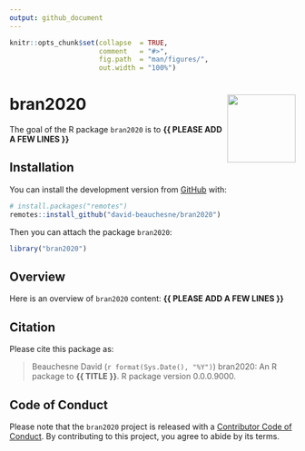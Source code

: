 ```yaml
---
output: github_document
---
```


<!-- README.md is generated from README.Rmd. Please edit that file -->


```r
knitr::opts_chunk$set(collapse  = TRUE,
                      comment   = "#>",
                      fig.path  = "man/figures/",
                      out.width = "100%")
```



bran2020 <img src="man/figures/package-sticker.png" align="right" style="float:right; height:120px;"/>
=========================================================

<!-- badges: start -->
<!-- badges: end -->


The goal of the R package `bran2020` is to **{{ PLEASE ADD A FEW LINES }}**



## Installation

You can install the development version from [GitHub](https://github.com/) with:

```r
# install.packages("remotes")
remotes::install_github("david-beauchesne/bran2020")
```

Then you can attach the package `bran2020`:

```r
library("bran2020")
```



## Overview

Here is an overview of `bran2020` content: **{{ PLEASE ADD A FEW LINES }}**



## Citation

Please cite this package as: 

> Beauchesne David (`r format(Sys.Date(), "%Y")`) bran2020: An R 
package to **{{ TITLE }}**. R package version 0.0.0.9000.



## Code of Conduct

Please note that the `bran2020` project is released with a 
[Contributor Code of Conduct](https://contributor-covenant.org/version/2/0/CODE_OF_CONDUCT.html). 
By contributing to this project, you agree to abide by its terms.
